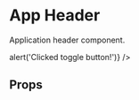 
<Meta title="General/Components/AppHeader" component={AppHeader} />

# App Header

Application header component.

<Preview>
  <Story name="default header">
    <AppHeader
      onToggleClick={() => alert('Clicked toggle button!')} />
  </Story>
</Preview>

## Props

<Props of={AppHeader} />

